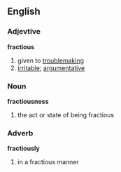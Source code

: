 == English ==
=== Adjevtive ===
'''fractious'''
# given to [[troublemaking]]
# [[irritable]]; [[argumentative]]

=== Noun ===
'''fractiousness'''
# the act or state of being fractious

=== Adverb ===
'''fractiously'''
# in a fractious manner